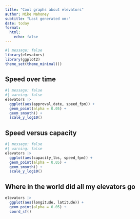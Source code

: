 ---
title: "Cool graphs about elevators"
author: Mike Mahoney
subtitle: "Last generated on:"
date: today
format:
  html:
    echo: false
---

```{r}
#| message: false
library(elevators)
library(ggplot2)
theme_set(theme_minimal())
```

## Speed over time

```{r}
#| message: false
#| warning: false
elevators |>
  ggplot(aes(approval_date, speed_fpm)) +
  geom_point(alpha = 0.05) +
  geom_smooth() +
  scale_y_log10()
```

## Speed versus capacity

```{r}
#| message: false
#| warning: false
elevators |>
  ggplot(aes(capacity_lbs, speed_fpm)) +
  geom_point(alpha = 0.05) +
  geom_smooth() +
  scale_y_log10()
```

## Where in the world did all my elevators go

```{r}
elevators |>
  ggplot(aes(longitude, latitude)) + 
  geom_point(alpha = 0.05) +
  coord_sf()
```